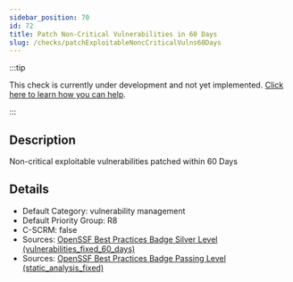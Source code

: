 ```yaml
---
sidebar_position: 70
id: 72
title: Patch Non-Critical Vulnerabilities in 60 Days
slug: /checks/patchExploitableNoncCriticalVulns60Days
---
```


<!-- BANNER:START -->
:::tip

This check is currently under development and not yet implemented. [Click here to learn how you can help](/contribute).

:::
<!-- BANNER:END -->

<!-- DESCRIPTION:START -->
## Description
Non-critical exploitable vulnerabilities patched within 60 Days
<!-- DESCRIPTION:END -->

<!-- DETAILS:START -->
## Details
- Default Category: vulnerability management
- Default Priority Group: R8
- C-SCRM: false
- Sources: [OpenSSF Best Practices Badge Silver Level (vulnerabilities_fixed_60_days)](https://www.bestpractices.dev/en/criteria#0.vulnerabilities_fixed_60_days)
- Sources: [OpenSSF Best Practices Badge Passing Level (static_analysis_fixed)](https://www.bestpractices.dev/en/criteria?details=true&rationale=true#0.static_analysis_fixed)

<!-- DETAILS:END -->

